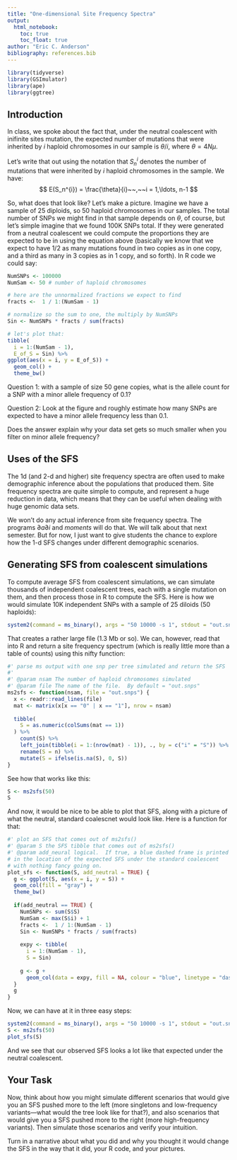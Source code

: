 ```yaml
---
title: "One-dimensional Site Frequency Spectra"
output: 
  html_notebook:
    toc: true
    toc_float: true
author: "Eric C. Anderson"
bibliography: references.bib
---
```



```r
library(tidyverse)
library(GSImulator)
library(ape)
library(ggtree)
```


## Introduction

In class, we spoke about the fact that, under the neutral coalescent with 
inifinite sites mutation, the expected number of mutations that were inherited
by $i$ haploid chromosomes in our sample is $\theta/i$, where $\theta = 4N\mu$.

Let's write that out using the notation that $S_n^{i}$ denotes the number
of mutations that were inherited by $i$ haploid chromosomes in the sample.  We
have:
$$
E(S_n^{i}) = \frac{\theta}{i}~~,~~i = 1,\ldots, n-1
$$

So, what does that look like?  Let's make a picture.
Imagine we have a sample of 25 diploids, so 50 haploid chromosomes
in our samples.  The total number of SNPs we might find in that
sample depends on $\theta$, of course, but let's simple imagine that
we found 100K SNPs total.  If they were generated from a neutral coalescent
we could compute the proportions they are expected to be in using the
equation above (basically we know that we expect to have 1/2 as many mutations found
in two copies as in one copy, and a third as many in 3 copies as in 1 copy, and
so forth). In R code we could say:
```r
NumSNPs <- 100000
NumSam <- 50 # number of haploid chromosomes

# here are the unnormalized fractions we expect to find
fracts <-  1 / 1:(NumSam - 1)

# normalize so the sum to one, the multiply by NumSNPs
Sin <- NumSNPs * fracts / sum(fracts)

# let's plot that:
tibble(
  i = 1:(NumSam - 1),
  E_of_S = Sin) %>%
ggplot(aes(x = i, y = E_of_S)) +
  geom_col() +
  theme_bw()
```

Question 1: with a sample of size 50 gene copies, what is the allele count for
a SNP with a minor allele frequency of 0.1?

Question 2: Look at the figure and roughly estimate how many SNPs are expected to
have a minor allele frequency less than 0.1.  

Does the answer explain why your data set gets so much smaller when you filter
on minor allele frequency?


## Uses of the SFS

The 1d (and 2-d and higher) site frequency spectra are often used to make demographic
inference about the populations that produced them.  Site frequency spectra are
quite simple to compute, and represent a huge reduction in data, which means
that they can be useful when dealing with huge genomic data sets.

We won't do any actual inference from site frequency spectra. The programs
$\partial a \partial i$ and _moments_ will do that.  We will talk about that next
semester.  But for now, I just want to give students the chance to explore how 
the 1-d SFS changes under different demographic scenarios.

## Generating SFS from coalescent simulations

To compute average SFS from coalescent simulations, we can simulate thousands of
independent coalescent trees, each with a single mutation on them, and then
process those in R to compute the SFS.  Here is how we would simulate 10K independent
SNPs with a sample of 25 diloids (50 haploids):
```r
system2(command = ms_binary(), args = "50 10000 -s 1", stdout = "out.snps", stderr = FALSE)
```
That creates a rather large file (1.3 Mb or so).  We can, however, read that
into R and return a site frequency spectrum (which is really little more than
a table of counts) using this nifty function:
```r
#' parse ms output with one snp per tree simulated and return the SFS
#'
#' @param nsam The number of haploid chromosomes simulated
#' @param file The name of the file.  By default = "out.snps"
ms2sfs <- function(nsam, file = "out.snps") {
  x <- readr::read_lines(file)
  mat <- matrix(x[x == "0" | x == "1"], nrow = nsam)
  
  tibble(
    S = as.numeric(colSums(mat == 1))
  ) %>%
    count(S) %>%
    left_join(tibble(i = 1:(nrow(mat) - 1)), ., by = c("i" = "S")) %>%
    rename(S = n) %>%
    mutate(S = ifelse(is.na(S), 0, S))
}
```

See how that works like this:
```r
S <- ms2sfs(50)
S
```

And now, it would be nice to be able to plot that SFS, along with
a picture of what the neutral, standard coalescnet would look like.
Here is a function for that:
```r
#' plot an SFS that comes out of ms2sfs()
#' @param S the SFS tibble that comes out of ms2sfs()
#' @param add_neural logical.  If true, a blue dashed frame is printed
# in the location of the expected SFS under the standard coalescent
# with nothing fancy going on.
plot_sfs <- function(S, add_neutral = TRUE) {
  g <- ggplot(S, aes(x = i, y = S)) +
  geom_col(fill = "gray") +
  theme_bw()
  
  if(add_neutral == TRUE) {
    NumSNPs <- sum(S$S)
    NumSam <- max(S$i) + 1
    fracts <-  1 / 1:(NumSam - 1)
    Sin <- NumSNPs * fracts / sum(fracts)
    
    expy <- tibble(
      i = 1:(NumSam - 1),
      S = Sin)
    
    g <- g +
      geom_col(data = expy, fill = NA, colour = "blue", linetype = "dashed", size = 0.5)
  }
  g
}
```

Now, we can have at it in three easy steps:
```r
system2(command = ms_binary(), args = "50 10000 -s 1", stdout = "out.snps", stderr = FALSE)
S <- ms2sfs(50)
plot_sfs(S)

```

And we see that our observed SFS looks a lot like that expected under
the neutral coalescent.

## Your Task

Now, think about how you might simulate different scenarios that would give you
an SFS pushed more to the left (more singletons and low-frequency variants---what
would the tree look like for that?), and also scenarios that would give
you a SFS pushed more to the right (more high-frequency variants).  Then simulate
those scenarios and verify your intuition.

Turn in a narrative about what you did and why you thought it would change the SFS
in the way that it did, your R code, and your pictures.


